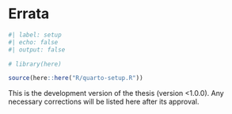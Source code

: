 <!-- %:::% .common h1 begin %:::% -->
# Errata {.unnumbered}
<!-- %:::% .common h1 end %:::% -->

```r
#| label: setup
#| echo: false
#| output: false

# library(here)

source(here::here("R/quarto-setup.R"))
```

<!-- %:::% errata body begin %:::% -->
This is the development version of the thesis (version <1.0.0). Any necessary corrections will be listed here after its approval.
<!-- %:::% errata body end %:::% -->
